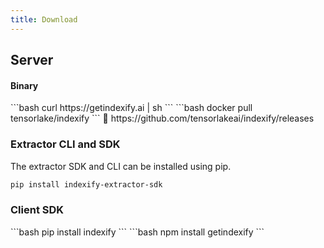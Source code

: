 ```yaml
---
title: Download
---
```


## Server

#### Binary

<Tabs>
  <Tab title="cURL">
    ```bash
  curl https://getindexify.ai | sh
  ```
  </Tab>
  <Tab title="Docker">
    ```bash
  docker pull tensorlake/indexify
  ```
  </Tab>
  <Tab title="Github Releases">
    🔗 https://github.com/tensorlakeai/indexify/releases
  </Tab>
</Tabs>

### Extractor CLI and SDK

The extractor SDK and CLI can be installed using pip.

```bash For Python
pip install indexify-extractor-sdk
```

### Client SDK

<Tabs>
  <Tab title="Python">
    ```bash
    pip install indexify
    ```
  </Tab>
  <Tab title="Typescript">
    ```bash
    npm install getindexify
    ```
  </Tab>
</Tabs>



